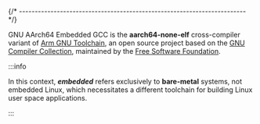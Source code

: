 
{/* ------------------------------------------------------------------------ */}

GNU AArch64 Embedded GCC is the **aarch64-none-elf** cross-compiler variant of
[Arm GNU Toolchain](https://developer.arm.com/Tools%20and%20Software/GNU%20Toolchain),
an open source project based on
the [GNU Compiler Collection](https://gcc.gnu.org),
maintained by the
[Free Software Foundation](https://www.fsf.org).

:::info

In this context, _**embedded**_ refers exclusively to **bare-metal** systems,
not embedded Linux, which necessitates a different toolchain for building
Linux user space applications.

:::
